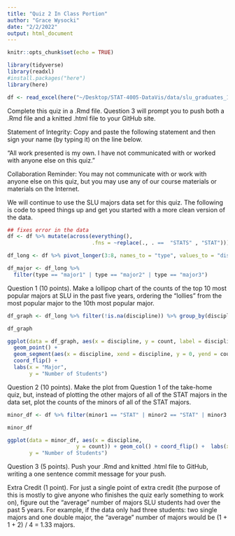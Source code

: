 ```yaml
---
title: "Quiz 2 In Class Portion"
author: "Grace Wysocki"
date: "2/2/2022"
output: html_document
---
```


```r
knitr::opts_chunk$set(echo = TRUE)
```

```r
library(tidyverse)
library(readxl)
#install.packages("here")
library(here)

df <- read_excel(here("~/Desktop/STAT-4005-DataVis/data/slu_graduates_17_21.xlsx"))

```
 
 Complete this quiz in a .Rmd file. Question 3 will prompt you to push both a .Rmd file and a knitted .html file to your GitHub site.

Statement of Integrity: Copy and paste the following statement and then sign your name (by typing it) on the line below.

“All work presented is my own. I have not communicated with or worked with anyone else on this quiz.”

Collaboration Reminder: You may not communicate with or work with anyone else on this quiz, but you may use any of our course materials or materials on the Internet.



We will continue to use the SLU majors data set for this quiz. The following is code to speed things up and get you started with a more clean version of the data.


```r
## fixes error in the data
df <- df %>% mutate(across(everything(),
                           .fns = ~replace(., . ==  "STATS" , "STAT")))

df_long <- df %>% pivot_longer(3:8, names_to = "type", values_to = "discipline")

df_major <- df_long %>% 
  filter(type == "major1" | type == "major2" | type == "major3")
```

Question 1 (10 points). Make a lollipop chart of the counts of the top 10 most popular majors at SLU in the past five years, ordering the “lollies” from the most popular major to the 10th most popular major.

```r
df_graph <- df_long %>% filter(!is.na(discipline)) %>% group_by(discipline) %>% summarise(count = n()) %>% arrange(desc(count)) %>% slice(1:10)

df_graph

ggplot(data = df_graph, aes(x = discipline, y = count, label = discipline)) +
  geom_point() + 
  geom_segment(aes(x = discipline, xend = discipline, y = 0, yend = count)) +
  coord_flip() +
  labs(x = "Major", 
       y = "Number of Students")
```


Question 2 (10 points). Make the plot from Question 1 of the take-home quiz, but, instead of plotting the other majors of all of the STAT majors in the data set, plot the counts of the minors of all of the STAT majors.

```r
minor_df <- df %>% filter(minor1 == "STAT" | minor2 == "STAT" | minor3 == "STAT")  %>% pivot_longer(c(3, 4, 5, 6, 7, 8), values_to = "discipline", names_to = "type") %>% filter(type == "minor1" | type == "minor2" | type == "minor3") %>% filter(discipline != "STAT" & !is.na(discipline)) %>% group_by(discipline) %>% summarise(count = n()) %>% arrange(desc(count))

minor_df

ggplot(data = minor_df, aes(x = discipline,
                      y = count)) + geom_col() + coord_flip() +  labs(x = "Minors", 
       y = "Number of Students")  
```


Question 3 (5 points). Push your .Rmd and knitted .html file to GitHub, writing a one sentence commit message for your push.

Extra Credit (1 point). For just a single point of extra credit (the purpose of this is mostly to give anyone who finishes the quiz early something to work on), figure out the “average” number of majors SLU students had over the past 5 years. For example, if the data only had three students: two single majors and one double major, the “average” number of majors would be (1 + 1 + 2) / 4 = 1.33 majors.


